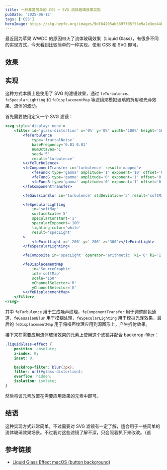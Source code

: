 ```yaml
---
title: 一种非常简单的 CSS + SVG 流体玻璃效果实现
pubDate: '2025-06-12'
tags: ['CSS']
heroImage: https://stg.heyfe.org/images/9df64205ab5697f05f55e9a2e3ee440656ffb457de08bb07fc55b9280629847d.png
---
```



最近因为苹果 WWDC 的原因带火了流体玻璃效果（Liquid
Glass），有很多不同的实现方式，今天看到比较简单的一种实现，使用 CSS 和 SVG 即可。

## 效果

<LiquidGlassEffect />

## 实现

这种方式本质上是使用了 SVG 的滤镜效果，通过 `feTurbulence`、`feSpecularLighting` 和 `feDisplacementMap`
等滤镜来模拟玻璃的折射和光泽效果、流体的波动。

首先需要使用定义一个 SVG 滤镜：

```jsx
<svg style='display: none'>
    <filter id='glass-distortion' x='0%' y='0%' width='100%' height='100%' filterUnits='objectBoundingBox'>
        <feTurbulence
            type='fractalNoise'
            baseFrequency='0.01 0.01'
            numOctaves='1'
            seed='5'
            result='turbulence'
        ></feTurbulence>
        <feComponentTransfer in='turbulence' result='mapped'>
            <feFuncR type='gamma' amplitude='1' exponent='10' offset='0.5'></feFuncR>
            <feFuncG type='gamma' amplitude='0' exponent='1' offset='0'></feFuncG>
            <feFuncB type='gamma' amplitude='0' exponent='1' offset='0.5'></feFuncB>
        </feComponentTransfer>

        <feGaussianBlur in='turbulence' stdDeviation='3' result='softMap'></feGaussianBlur>

        <feSpecularLighting
            in='softMap'
            surfaceScale='5'
            specularConstant='1'
            specularExponent='100'
            lighting-color='white'
            result='specLight'
        >
            <fePointLight x='-200' y='-200' z='300'></fePointLight>
        </feSpecularLighting>

        <feComposite in='specLight' operator='arithmetic' k1='0' k2='1' k3='1' k4='0' result='litImage'></feComposite>

        <feDisplacementMap
            in='SourceGraphic'
            in2='softMap'
            scale='150'
            xChannelSelector='R'
            yChannelSelector='G'
        ></feDisplacementMap>
    </filter>
</svg>
```

其中 `feTurbulence` 用于生成噪声纹理，`feComponentTransfer` 用于调整颜色通道，`feGaussianBlur`
用于模糊处理，`feSpecularLighting` 用于模拟光泽效果，最后的 `feDisplacementMap`
用于将噪声纹理应用到源图形上，产生折射效果。

接下来在需要应用流体玻璃效果的元素上使用这个滤镜并配合 backdrop-filter：

```css
.liquidGlass-effect {
    position: absolute;
    z-index: 0;
    inset: 0;

    backdrop-filter: blur(3px);
    filter: url(#glass-distortion);
    overflow: hidden;
    isolation: isolate;
}
```

然后将该元素放置在需要应用效果的元素中即可。

## 结语

这种实现方式非常简单，不过需要对 SVG 滤镜有一定了解，适合用于一些简单的流体玻璃效果场景。不过我对这些滤镜了解不深，只会照着扒下来改改。（逃

## 参考链接

- [Liquid Glass Effect macOS (button background)](https://codepen.io/lucasromerodb/pen/vEOWpYM)
